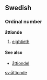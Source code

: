 ==Swedish==
===Ordinal number===
'''åttionde'''

#[[eightieth]]

====See also====
*[[åttiondel]]

[[sv:åttionde]]